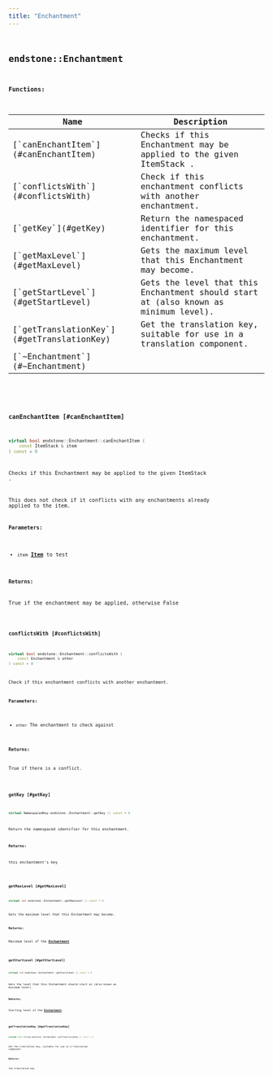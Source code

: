 ```yaml
---
title: "Enchantment"
---
```


## <code className="doc-symbol doc-symbol-class"/> endstone::Enchantment

















**Functions:**

<table>
<thead>
   <tr>
      <th>Name</th>
      <th>Description</th>
   </tr>
</thead>
<tbody>
<tr key="classendstone_1_1_enchantment_1a2cf0c30780f0ccb58f1ac2576c35ab35">
    <td>[`canEnchantItem`](#canEnchantItem)</td>
    <td>Checks if this Enchantment may be applied to the given ItemStack .</td>
</tr>
<tr key="classendstone_1_1_enchantment_1a037e2e31c6eb1ea2dcf82fe33dc7d89e">
    <td>[`conflictsWith`](#conflictsWith)</td>
    <td>Check if this enchantment conflicts with another enchantment.</td>
</tr>
<tr key="classendstone_1_1_enchantment_1a41203620bf41656373136674afe18921">
    <td>[`getKey`](#getKey)</td>
    <td>Return the namespaced identifier for this enchantment.</td>
</tr>
<tr key="classendstone_1_1_enchantment_1a136c9d559081586af3d83318c1934b34">
    <td>[`getMaxLevel`](#getMaxLevel)</td>
    <td>Gets the maximum level that this Enchantment may become.</td>
</tr>
<tr key="classendstone_1_1_enchantment_1acbc90855ee54a401ea5e8e3e45e80d09">
    <td>[`getStartLevel`](#getStartLevel)</td>
    <td>Gets the level that this Enchantment should start at (also known as minimum level).</td>
</tr>
<tr key="classendstone_1_1_enchantment_1a2c9d36d8189de57bcff77586591e9c05">
    <td>[`getTranslationKey`](#getTranslationKey)</td>
    <td>Get the translation key, suitable for use in a translation component.</td>
</tr>
<tr key="classendstone_1_1_enchantment_1a52f4acd21d110aa3cf5ca3e41815310c">
    <td>[`~Enchantment`](#~Enchantment)</td>
    <td></td>
</tr>
</tbody>
</table>

### <code className="doc-symbol doc-symbol-function"/> canEnchantItem [#canEnchantItem]

```cpp
virtual bool endstone::Enchantment::canEnchantItem (
    const ItemStack & item
) const = 0
```

Checks if this Enchantment may be applied to the given ItemStack .

This does not check if it conflicts with any enchantments already applied to the item.




**Parameters:**


* `item` [**Item**](classendstone_1_1_item.md) to test 



**Returns:**

True if the enchantment may be applied, otherwise False 





        
### <code className="doc-symbol doc-symbol-function"/> conflictsWith [#conflictsWith]

```cpp
virtual bool endstone::Enchantment::conflictsWith (
    const Enchantment & other
) const = 0
```

Check if this enchantment conflicts with another enchantment.



**Parameters:**


* `other` The enchantment to check against 



**Returns:**

True if there is a conflict. 





        
### <code className="doc-symbol doc-symbol-function"/> getKey [#getKey]

```cpp
virtual NamespacedKey endstone::Enchantment::getKey () const = 0
```

Return the namespaced identifier for this enchantment.



**Returns:**

this enchantment's key 





        
### <code className="doc-symbol doc-symbol-function"/> getMaxLevel [#getMaxLevel]

```cpp
virtual int endstone::Enchantment::getMaxLevel () const = 0
```

Gets the maximum level that this Enchantment may become.



**Returns:**

Maximum level of the [**Enchantment**](classendstone_1_1_enchantment.md) 





        
### <code className="doc-symbol doc-symbol-function"/> getStartLevel [#getStartLevel]

```cpp
virtual int endstone::Enchantment::getStartLevel () const = 0
```

Gets the level that this Enchantment should start at (also known as minimum level).



**Returns:**

Starting level of the [**Enchantment**](classendstone_1_1_enchantment.md) 





        
### <code className="doc-symbol doc-symbol-function"/> getTranslationKey [#getTranslationKey]

```cpp
virtual std::string endstone::Enchantment::getTranslationKey () const = 0
```

Get the translation key, suitable for use in a translation component.



**Returns:**

the translation key 





        